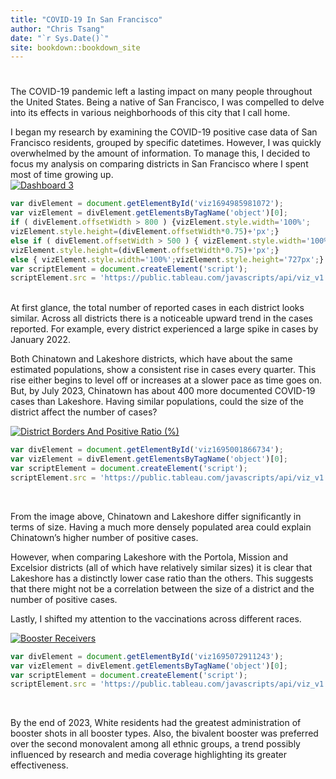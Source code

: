 ```yaml
--- 
title: "COVID-19 In San Francisco"
author: "Chris Tsang"
date: "`r Sys.Date()`"
site: bookdown::bookdown_site
---
```


# {-}

The COVID-19 pandemic left a lasting impact on many people throughout the United States. Being a native of San Francisco, I was compelled to delve into its effects in various neighborhoods of this city that I call home. 

I began my research by examining the COVID-19 positive case data of San Francisco residents, grouped by specific datetimes. However, I was quickly overwhelmed by the amount of information. To manage this, I decided to focus my analysis on comparing districts in San Francisco where I spent most of time growing up.   
<div class='tableauPlaceholder' id='viz1694985981072' style='position: relative'><noscript><a href='#'><img alt='Dashboard 3 ' src='https:&#47;&#47;public.tableau.com&#47;static&#47;images&#47;Sa&#47;SanFranciscoCOVID-19_16932383958840&#47;Dashboard3&#47;1_rss.png' style='border: none' /></a></noscript><object class='tableauViz'  style='display:none;'><param name='host_url' value='https%3A%2F%2Fpublic.tableau.com%2F' /> <param name='embed_code_version' value='3' /> <param name='site_root' value='' /><param name='name' value='SanFranciscoCOVID-19_16932383958840&#47;Dashboard3' /><param name='tabs' value='no' /><param name='toolbar' value='yes' /><param name='static_image' value='https:&#47;&#47;public.tableau.com&#47;static&#47;images&#47;Sa&#47;SanFranciscoCOVID-19_16932383958840&#47;Dashboard3&#47;1.png' /> <param name='animate_transition' value='yes' /><param name='display_static_image' value='yes' /><param name='display_spinner' value='yes' /><param name='display_overlay' value='yes' /><param name='display_count' value='yes' /><param name='language' value='en-US' /><param name='filter' value='publish=yes' /></object></div>

```js
var divElement = document.getElementById('viz1694985981072');                    
var vizElement = divElement.getElementsByTagName('object')[0];                    
if ( divElement.offsetWidth > 800 ) {vizElement.style.width='100%';
vizElement.style.height=(divElement.offsetWidth*0.75)+'px';} 
else if ( divElement.offsetWidth > 500 ) { vizElement.style.width='100%';
vizElement.style.height=(divElement.offsetWidth*0.75)+'px';} 
else { vizElement.style.width='100%';vizElement.style.height='727px';}                     
var scriptElement = document.createElement('script');                    
scriptElement.src = 'https://public.tableau.com/javascripts/api/viz_v1.js';                    vizElement.parentNode.insertBefore(scriptElement, vizElement);     
```
\
At first glance, the total number of reported cases in each district looks similar. Across all districts there is a noticeable upward trend in the cases reported. For example, every district experienced a large spike in cases by January 2022.

Both Chinatown and Lakeshore districts, which have about the same estimated populations, show a consistent rise in cases every quarter. This rise either begins to level off or increases at a slower pace as time goes on. But, by July 2023, Chinatown has about 400 more documented COVID-19 cases than Lakeshore. Having similar populations, could the size of the district affect the number of cases?  

<div class='tableauPlaceholder' id='viz1695001866734' style='position: relative'><noscript><a href='#'><img alt='District Borders And Positive Ratio (%) 'src='https:&#47;&#47;public.tableau.com&#47;static&#47;images&#47;D4&#47;D427NF452&#47;1_rss.png' style='border: none' /></a></noscript><object class='tableauViz'  style='display:none;'><param name='host_url' value='https%3A%2F%2Fpublic.tableau.com%2F' /> <param name='embed_code_version' value='3' /> <param name='path' value='shared&#47;D427NF452' /> <param name='toolbar' value='yes' /><param name='static_image' value='https:&#47;&#47;public.tableau.com&#47;static&#47;images&#47;D4&#47;D427NF452&#47;1.png' /> <param name='animate_transition' value='yes' /><param name='display_static_image' value='yes' /><param name='display_spinner' value='yes' /><param name='display_overlay' value='yes' /><param name='display_count' value='yes' /><param name='language' value='en-US' /><param name='filter' value='publish=yes' /></object></div>                

```js
var divElement = document.getElementById('viz1695001866734');                    
var vizElement = divElement.getElementsByTagName('object')[0];                    vizElement.style.width='100%';vizElement.style.height=(divElement.offsetWidth*0.75)+'px';                 
var scriptElement = document.createElement('script');                    
scriptElement.src = 'https://public.tableau.com/javascripts/api/viz_v1.js';                    vizElement.parentNode.insertBefore(scriptElement, vizElement);    
```
\

From the image above, Chinatown and Lakeshore differ significantly in terms of size. Having a much more densely populated area could explain Chinatown's higher number of positive cases. 

However, when comparing Lakeshore with the Portola, Mission and Excelsior districts (all of which have relatively similar sizes) it is clear that Lakeshore has a distinctly lower case ratio than the others. This suggests that there might not be a correlation between the size of a district and the number of positive cases. 

Lastly, I shifted my attention to the vaccinations across different races.
\

<div class='tableauPlaceholder' id='viz1695072911243' style='position: relative'><noscript><a href='#'><img alt='Booster Receivers ' src='https:&#47;&#47;public.tableau.com&#47;static&#47;images&#47;Sa&#47;SanFranciscoCOVID-19_16932383958840&#47;Sheet5&#47;1_rss.png' style='border: none' /></a></noscript><object class='tableauViz'  style='display:none;'><param name='host_url' value='https%3A%2F%2Fpublic.tableau.com%2F' /> <param name='embed_code_version' value='3' /> <param name='site_root' value='' /><param name='name' value='SanFranciscoCOVID-19_16932383958840&#47;Sheet5' /><param name='tabs' value='no' /><param name='toolbar' value='yes' /><param name='static_image' value='https:&#47;&#47;public.tableau.com&#47;static&#47;images&#47;Sa&#47;SanFranciscoCOVID-19_16932383958840&#47;Sheet5&#47;1.png' /> <param name='animate_transition' value='yes' /><param name='display_static_image' value='yes' /><param name='display_spinner' value='yes' /><param name='display_overlay' value='yes' /><param name='display_count' value='yes' /><param name='language' value='en-US' /><param name='filter' value='publish=yes' /></object></div>                

```js
var divElement = document.getElementById('viz1695072911243');                    
var vizElement = divElement.getElementsByTagName('object')[0];                    vizElement.style.width='100%';vizElement.style.height=(divElement.offsetWidth*0.75)+'px';                 
var scriptElement = document.createElement('script');                    
scriptElement.src = 'https://public.tableau.com/javascripts/api/viz_v1.js';                    vizElement.parentNode.insertBefore(scriptElement, vizElement);               
```
\

By the end of 2023, White residents had the greatest administration of booster shots in all booster types. Also, the bivalent booster was preferred over the second monovalent among all ethnic groups, a trend possibly influenced by research and media coverage highlighting its greater effectiveness. 

